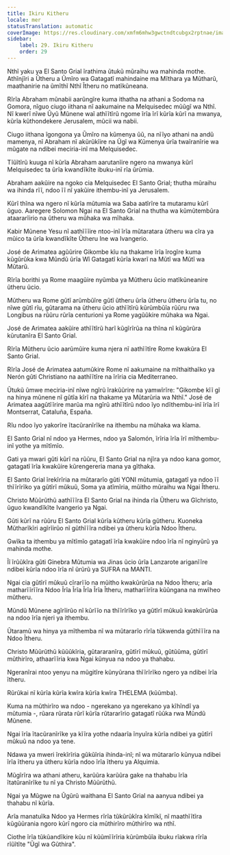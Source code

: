 ```yaml
---
title: Ikiru Kitheru
locale: mer
statusTranslation: automatic
coverImage: https://res.cloudinary.com/xmfm6mhw3gwctndtcubgx2rptnae/image/upload/v1741354419/small_cover_la_gran_rebelion_28716e29d2.webp
sidebar:
    label: 29. Ikiru Kitheru
    order: 29
---
```

Nthĩ yaku ya El Santo Grial ĩrathima ũtukũ mũraihu wa mahinda mothe. Athĩnjĩri a Ũtheru a Ũmĩro wa Gatagatĩ mahindaine ma Mĩthara ya Mũtharũ, maathanirie na ũmĩthĩ Nthĩ Ĩtheru no matĩkũneana.

Rĩrĩa Abraham mũnabii aarũngĩre kuma ithatha na athani a Sodoma na Gomora, nĩguo ciugo iithana nĩ aakumaine na Melquisedec mũũgĩ wa Nthĩ. Nĩ kwerĩ nĩwe Ũyũ Mũnene waĩ athĩĩtĩrũ ngome ĩrĩa ĩrĩ kũrĩa kũrĩ na mwanya, kũrĩa kũthondekere Jerusalem, mũcii wa nabii.

Ciugo iithana ĩgongona ya Ũmĩro na kũmenya ũũ, na nĩĩyo athani na andũ mamenya, nĩ Abraham nĩ akũrũkĩire na Ũgĩ wa Kũmenya ũrĩa twaĩranĩrie wa mũgate na ndibei meciria-inĩ ma Melquisedec.

Tĩũĩtĩrũ kuuga nĩ kũrĩa Abraham aarutanĩire ngero na mwanya kũrĩ Melquisedec ta ũrĩa kwandĩkĩte ibuku-inĩ rĩa ũrũmia.

Abraham aakũire na ngoko cia Melquisedec El Santo Grial; thutha mũraihu wa ihinda rĩĩ, ndoo ĩĩ nĩ yakũire ithembu-inĩ ya Jerusalem.

Kũrĩ thĩna wa ngero nĩ kũrĩa mũtumia wa Saba aatĩrĩre ta mutaramu kũrĩ ũguo. Aaregere Solomon Ngai na El Santo Grial na thutha wa kũmũtembũra ataararĩirio na ũtheru wa mũhaka wa mĩhaka.

Kabir Mũnene Yesu nĩ aathĩĩĩire ntoo-inĩ ĩrĩa mũtaratara ũtheru wa cĩra ya mũico ta ũrĩa kwandĩkĩte Ũtheru Ine wa Ivangerio.

José de Arimatea agũũrire Gikombe kĩu na thakame ĩrĩa ĩrogĩre kuma kũgũrũka kwa Mũndũ ũrĩa Wĩ Gatagatĩ kũrĩa kwarĩ na Mũtĩ wa Mũtĩ wa Mũtarũ.

Rĩrĩa borithi ya Rome maagũire nyũmba ya Mũtheru ũcio matĩkũneanire ũtheru ũcio.

Mũtheru wa Rome gũtĩ arũmbũĩre gũtĩ ũtheru ũrĩa ũtheru ũtheru ũrĩa tu, no nĩwe gũtĩ rĩu, gũtarama na ũtheru ũcio athĩĩtĩrũ kũrũmbũĩa rũũru rwa Longibus na rũũru rũrĩa centurioni ya Rome yagũũkire mũhaka wa Ngai.

José de Arimatea aakũire athĩĩtĩrũ harĩ kũgĩrĩrũa na thĩna nĩ kũgũrũra kũrutanĩra El Santo Grial.

Rĩrĩa Mũtheru ũcio aarũmũire kuma njera nĩ aathĩĩtĩre Rome kwakũra El Santo Grial.

Rĩrĩa José de Arimatea aatumũkire Rome nĩ aakumaine na mĩthaithaĩko ya Nerón gũti Christiano na aathĩĩtĩre na ĩrĩria cia Mediterraneo.

Ũtukũ ũmwe meciria-inĩ nĩwe ngĩrũ ĩrakũũrire na yamwĩrĩre: "Gikombe kĩĩ gĩ na hinya mũnene nĩ gũtĩa kĩrĩ na thakame ya Mũtarũria wa Nthĩ." José de Arimatea aagũtĩĩrire marũa ma ngĩrũ athĩĩtĩrũ ndoo ĩyo ndĩthembu-inĩ ĩrĩa ĩrĩ Montserrat, Cataluña, España.

Rĩu ndoo ĩyo yakorĩre ĩtacũranĩrĩke na ithembu na mũhaka wa kĩama.

El Santo Grial nĩ ndoo ya Hermes, ndoo ya Salomón, ĩrĩria ĩrĩa ĩrĩ mĩthembu-inĩ yothe ya mĩtĩmĩo.

Gati ya mwari gũti kũrĩ na rũũru, El Santo Grial na njĩra ya ndoo kana gomor, gatagatĩ ĩrĩa kwakũire kũrengereria mana ya gĩthaka.

El Santo Grial ĩrekĩrĩria na mũtararĩo gũti YONI mũtumia, gatagatĩ ya ndoo ĩĩ thĩĩrĩrĩko ya gũtĩrĩ mũkuũ, Soma ya atĩmĩria, mũitho mũraihu wa Ngai Ĩtheru.

Christo Mũũrũthũ aathĩĩĩra El Santo Grial na ihinda rĩa Ũtheru wa Gĩchristo, ũguo kwandĩkĩte Ivangerio ya Ngai.

Gũti kũrĩ na rũũru El Santo Grial kũrĩa kũtheru kũrĩa gũtheru. Kuoneka Mũtharĩkĩri agĩrĩirũo nĩ gũthĩĩĩra ndibei ya ũtheru kũrĩa Ndoo Ĩtheru.

Gwĩka ta ithembu ya mĩtĩmĩo gatagatĩ ĩrĩa kwakũire ndoo ĩrĩa nĩ nginyũrũ ya mahinda mothe.

Ĩĩ ĩrũũkĩra gũti Ginebra Mũtumia wa Jinas ũcio ũrĩa Lanzarote ariganĩĩre ndibei kũrĩa ndoo ĩrĩa nĩ ũrũrũ ya SUFRA na MANTI.

Ngai cia gũtĩrĩ mũkuũ cĩrarĩĩo na mũitho kwakũrũrũa na Ndoo Ĩtheru; arĩa matharĩĩrĩĩra Ndoo Ĩrĩa Ĩrĩa Ĩrĩa Ĩrĩa Ĩtheru, matharĩĩrĩra kũũngana na mwĩheo mũtheru.

Mũndũ Mũnene agĩrĩirũo nĩ kũrĩĩo na thĩĩrĩrĩko ya gũtĩrĩ mũkuũ kwakũrũrũa na ndoo ĩrĩa njeri ya ithembu.

Ũtaramũ wa hinya ya mĩthemba nĩ wa mũtararĩo rĩrĩa tũkwenda gũthĩĩĩra na Ndoo Ĩtheru.

Christo Mũũrũthũ kũũũkĩria, gũtararanĩra, gũtĩrĩ mũkuũ, gũtũũma, gũtĩrĩ mũthirĩro, athaarĩĩria kwa Ngai kũnyua na ndoo ya thahabu.

Ngeranĩrai ntoo yenyu na mũgitĩre kũnyũrana thĩĩrĩrĩko ngero ya ndibei ĩrĩa ĩtheru.

Rũrũkai nĩ kũrĩa kũrĩa kwĩra kũrĩa kwĩra THELEMA (kũũmba).

Kuma na mũthirĩro wa ndoo - ngerekano ya ngerekano ya kĩhĩndĩ ya mũtumia -, rũara rũrata rũrĩ kũrĩa rũtararĩrio gatagatĩ rũũka rwa Mũndũ Mũnene.

Ngai ĩrĩa ĩtacũranĩrĩke ya kĩĩra yothe ndaarĩa ĩnyuĩra kũrĩa ndibei ya gũtĩrĩ mũkuũ na ndoo ya tene.

Ndawa ya mweri ĩrekĩrĩria gũkũĩria ihinda-inĩ; nĩ wa mũtararĩo kũnyua ndibei ĩrĩa ĩtheru ya ũtheru kũrĩa ndoo ĩrĩa ĩtheru ya Alquimia.

Mũgĩrĩra wa athani atheru, karũũra karũũra gake na thahabu ĩrĩa ĩtatũranĩrĩke tu nĩ ya Christo Mũũrũthũ.

Ngai ya Mũgwe na Ũgũrũ waithana El Santo Grial na aanyua ndibei ya thahabu nĩ kũrĩa.

Arĩa manatuĩka Ndoo ya Hermes rĩrĩa tũkũrũkĩra kĩmĩkĩ, nĩ maathĩĩtĩra kũgũũrania ngoro kũrĩ ngoro cia mũthirĩro mũthirĩro wa nthĩ.

Ciothe ĩrĩa tũkũandĩkire kũu nĩ kũũmĩĩrĩria kũrũmbũĩa ibuku rĩakwa rĩrĩa rĩũĩtĩte "Ũgĩ wa Gũthira".

